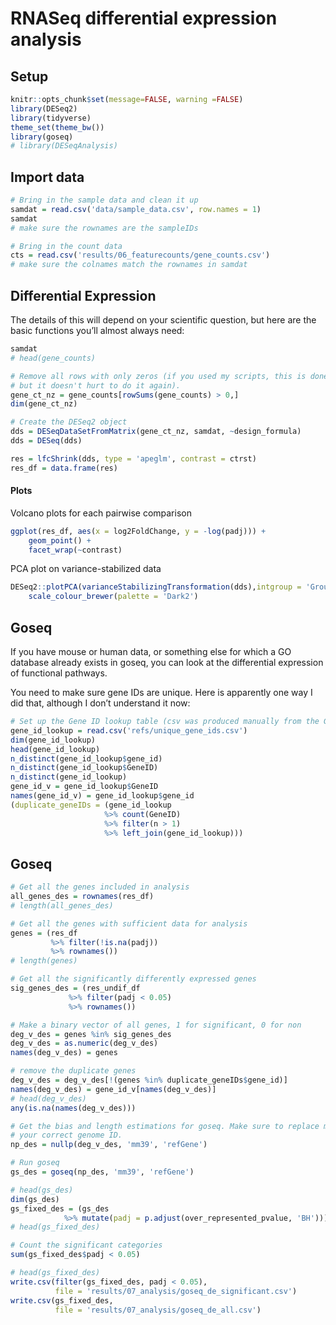 RNASeq differential expression analysis
=======================================

## Setup

```r
knitr::opts_chunk$set(message=FALSE, warning =FALSE)
library(DESeq2)
library(tidyverse)
theme_set(theme_bw())
library(goseq)
# library(DESeqAnalysis)
```

## Import data

```r
# Bring in the sample data and clean it up
samdat = read.csv('data/sample_data.csv', row.names = 1)
samdat
# make sure the rownames are the sampleIDs

# Bring in the count data
cts = read.csv('results/06_featurecounts/gene_counts.csv')
# make sure the colnames match the rownames in samdat
```

## Differential Expression

The details of this will depend on your scientific question, but here are the
basic functions you'll almost always need:

```r
samdat
# head(gene_counts)

# Remove all rows with only zeros (if you used my scripts, this is done already,
# but it doesn't hurt to do it again).
gene_ct_nz = gene_counts[rowSums(gene_counts) > 0,]
dim(gene_ct_nz)

# Create the DESeq2 object
dds = DESeqDataSetFromMatrix(gene_ct_nz, samdat, ~design_formula)
dds = DESeq(dds)
```

```r
res = lfcShrink(dds, type = 'apeglm', contrast = ctrst)
res_df = data.frame(res)

```

#### Plots

Volcano plots for each pairwise comparison

```r
ggplot(res_df, aes(x = log2FoldChange, y = -log(padj))) +
    geom_point() +
    facet_wrap(~contrast)
```
PCA plot on variance-stabilized data

```r
DESeq2::plotPCA(varianceStabilizingTransformation(dds),intgroup = 'Group') +
    scale_colour_brewer(palette = 'Dark2')
```

## Goseq

If you have mouse or human data, or something else for which a GO database
already exists in goseq, you can look at the differential expression of
functional pathways.

You need to make sure gene IDs are unique. Here is apparently one way I did
that, although I don't understand it now:

```r
# Set up the Gene ID lookup table (csv was produced manually from the GTF file)
gene_id_lookup = read.csv('refs/unique_gene_ids.csv')
dim(gene_id_lookup)
head(gene_id_lookup)
n_distinct(gene_id_lookup$gene_id)
n_distinct(gene_id_lookup$GeneID)
n_distinct(gene_id_lookup)
gene_id_v = gene_id_lookup$GeneID
names(gene_id_v) = gene_id_lookup$gene_id
(duplicate_geneIDs = (gene_id_lookup 
                     %>% count(GeneID) 
                     %>% filter(n > 1) 
                     %>% left_join(gene_id_lookup)))
```

## Goseq

```r
# Get all the genes included in analysis
all_genes_des = rownames(res_df)
# length(all_genes_des)

# Get all the genes with sufficient data for analysis
genes = (res_df
         %>% filter(!is.na(padj))
         %>% rownames())
# length(genes)

# Get all the significantly differently expressed genes
sig_genes_des = (res_undif_df
             %>% filter(padj < 0.05)
             %>% rownames())

```


```r
# Make a binary vector of all genes, 1 for significant, 0 for non
deg_v_des = genes %in% sig_genes_des
deg_v_des = as.numeric(deg_v_des)
names(deg_v_des) = genes

# remove the duplicate genes
deg_v_des = deg_v_des[!(genes %in% duplicate_geneIDs$gene_id)]
names(deg_v_des) = gene_id_v[names(deg_v_des)]
# head(deg_v_des)
any(is.na(names(deg_v_des)))

# Get the bias and length estimations for goseq. Make sure to replace mm39 with
# your correct genome ID.
np_des = nullp(deg_v_des, 'mm39', 'refGene')

# Run goseq
gs_des = goseq(np_des, 'mm39', 'refGene')

# head(gs_des)
dim(gs_des)
gs_fixed_des = (gs_des
            %>% mutate(padj = p.adjust(over_represented_pvalue, 'BH')))
# head(gs_fixed_des)

# Count the significant categories
sum(gs_fixed_des$padj < 0.05)

# head(gs_fixed_des)
write.csv(filter(gs_fixed_des, padj < 0.05), 
          file = 'results/07_analysis/goseq_de_significant.csv')
write.csv(gs_fixed_des, 
          file = 'results/07_analysis/goseq_de_all.csv')
```
